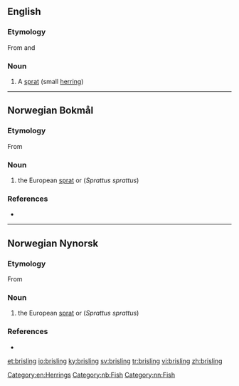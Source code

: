 ==English==

===Etymology===
From {{etyl|no|en}} {{m|nb|brisling}} and {{etyl|da|en}} {{m|da|brisling}}

===Noun===
{{en-noun|brisling|brislings}}

# A [[sprat]] (small [[herring]])

[[Category:en:Herrings]]

----

==Norwegian Bokmål==
{{wikipedia|lang=no}}

===Etymology===
From {{etyl|nds|nb}} {{m|nds-de|bretling}}

===Noun===
{{nb-noun-m1}}

# the European [[sprat]] or {{l|en|brisling}} (''Sprattus sprattus'')

===References===
* {{R:The Bokmål Dictionary}}
[[Category:nb:Fish]]

----

==Norwegian Nynorsk==
{{wikipedia|lang=nn}}

===Etymology===
From {{etyl|nds|nn}} {{m|nds-de|bretling}}

===Noun===
{{nn-noun-m1}}

# the European [[sprat]] or {{l|en|brisling}} (''Sprattus sprattus'')

===References===
* {{R:The Nynorsk Dictionary}}
[[Category:nn:Fish]]

[[et:brisling]]
[[io:brisling]]
[[ky:brisling]]
[[sv:brisling]]
[[tr:brisling]]
[[vi:brisling]]
[[zh:brisling]]